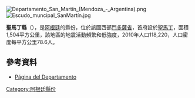 [[Image:Departamento_San_Martín_(Mendoza_-_Argentina).png|right]]
[[Image:Escudo_muncipal_SanMartín.jpg|right]]
{{Coord|33|4|0|S|68|19|0|W|display=title}}

'''聖馬丁縣'''（{{lang-es|Departamento San Martín}}），是[[阿根廷|阿根廷]]的縣份，位於該國西部[[門多薩省|門多薩省]]，首府設於[[聖馬丁_(門多薩省)|聖馬丁]]，面積1,504平方公里，該地區的地震活動頻繁和低強度，2010年人口118,220，人口密度每平方公里78.6人。

==參考資料==
* [https://web.archive.org/web/20061230235922/http://www.sanmartin.mendoza.gov.ar/ Página del Departamento]

{{coord|33|04|S|68|19|W}}

{{Argentina-geo-stub}}
[[Category:阿根廷縣份|Category:阿根廷縣份]]